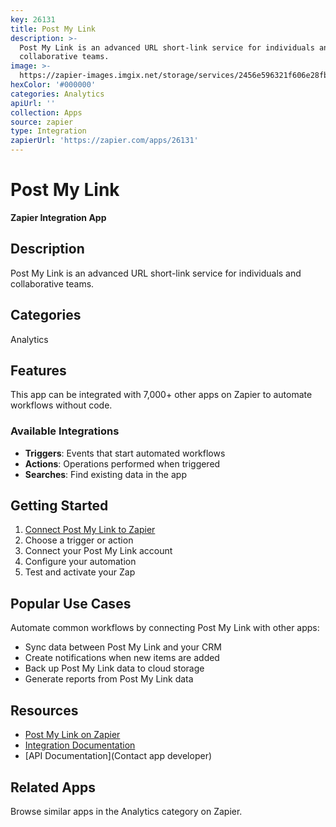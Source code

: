 ```yaml
---
key: 26131
title: Post My Link
description: >-
  Post My Link is an advanced URL short-link service for individuals and
  collaborative teams.
image: >-
  https://zapier-images.imgix.net/storage/services/2456e596321f606e28fba3887cbc34ef_2.png?auto=format%2Ccompress&ixlib=python-3.0.0&q=50
hexColor: '#000000'
categories: Analytics
apiUrl: ''
collection: Apps
source: zapier
type: Integration
zapierUrl: 'https://zapier.com/apps/26131'
---
```

# Post My Link

**Zapier Integration App**

## Description

Post My Link is an advanced URL short-link service for individuals and collaborative teams.

## Categories

Analytics

## Features

This app can be integrated with 7,000+ other apps on Zapier to automate workflows without code.

### Available Integrations

- **Triggers**: Events that start automated workflows
- **Actions**: Operations performed when triggered
- **Searches**: Find existing data in the app

## Getting Started

1. [Connect Post My Link to Zapier](https://zapier.com/apps/26131)
2. Choose a trigger or action
3. Connect your Post My Link account
4. Configure your automation
5. Test and activate your Zap

## Popular Use Cases

Automate common workflows by connecting Post My Link with other apps:

- Sync data between Post My Link and your CRM
- Create notifications when new items are added
- Back up Post My Link data to cloud storage
- Generate reports from Post My Link data

## Resources

- [Post My Link on Zapier](https://zapier.com/apps/26131)
- [Integration Documentation](https://zapier.com/apps/26131/integrations)
- [API Documentation](Contact app developer)

## Related Apps

Browse similar apps in the Analytics category on Zapier.
